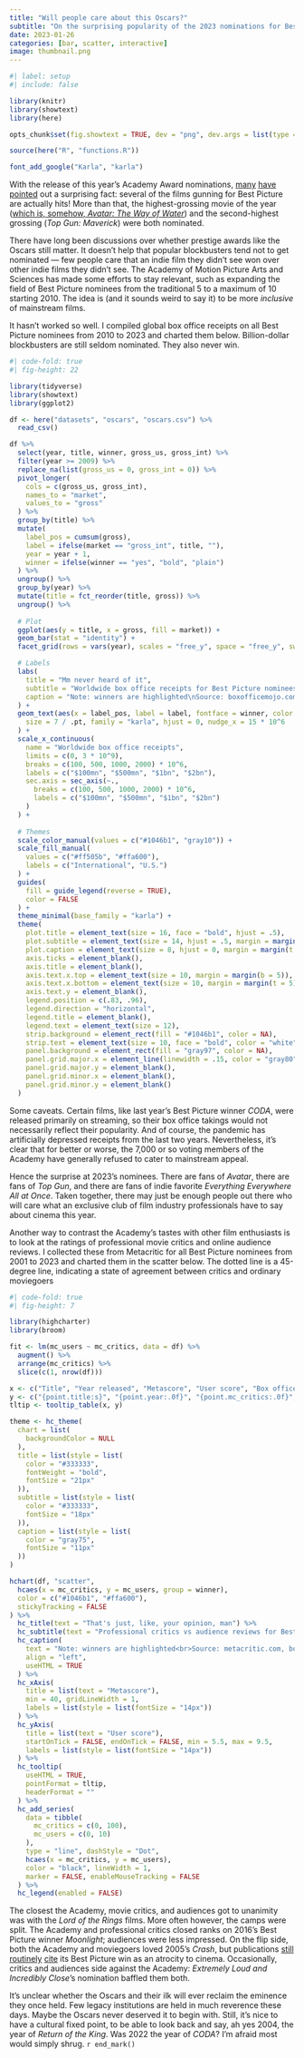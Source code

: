 ```yaml
---
title: "Will people care about this Oscars?"
subtitle: "On the surprising popularity of the 2023 nominations for Best Picture"
date: 2023-01-26
categories: [bar, scatter, interactive]
image: thumbnail.png
---
```


```r
#| label: setup
#| include: false

library(knitr)
library(showtext)
library(here)

opts_chunk$set(fig.showtext = TRUE, dev = "png", dev.args = list(type = "cairo-png"))

source(here("R", "functions.R"))

font_add_google("Karla", "karla")
```

With the release of this year's Academy Award nominations, [many](https://www.polygon.com/23569065/oscars-2023-avatar-top-gun-everything-everywhere-nominations) [have](https://deadline.com/2023/01/avatar-the-way-of-water-top-gun-maverick-best-picture-save-oscars-ratings-slump-1235238844/) [pointed](https://www.latimes.com/entertainment-arts/awards/story/2023-01-24/oscars-nominations-2023-best-picture-nomineees-box-office) out a surprising fact: several of the films gunning for Best Picture are actually hits! More than that, the highest-grossing movie of the year ([which is, somehow, *Avatar: The Way of Water*](https://twopoints.blog/posts/2022-12-21-avatar/)) and the second-highest grossing (*Top Gun: Maverick*) were both nominated.

There have long been discussions over whether prestige awards like the Oscars still matter. It doesn't help that popular blockbusters tend not to get nominated --- few people care that an indie film they didn't see won over other indie films they didn't see. The Academy of Motion Picture Arts and Sciences has made some efforts to stay relevant, such as expanding the field of Best Picture nominees from the traditional 5 to a maximum of 10 starting 2010. The idea is (and it sounds weird to say it) to be more *inclusive* of mainstream films.

It hasn't worked so well. I compiled global box office receipts on all Best Picture nominees from 2010 to 2023 and charted them below. Billion-dollar blockbusters are still seldom nominated. They also never win.

```r
#| code-fold: true
#| fig-height: 22

library(tidyverse)
library(showtext)
library(ggplot2)

df <- here("datasets", "oscars", "oscars.csv") %>% 
  read_csv()

df %>%
  select(year, title, winner, gross_us, gross_int) %>%
  filter(year >= 2009) %>%
  replace_na(list(gross_us = 0, gross_int = 0)) %>%
  pivot_longer(
    cols = c(gross_us, gross_int),
    names_to = "market",
    values_to = "gross"
  ) %>%
  group_by(title) %>%
  mutate(
    label_pos = cumsum(gross),
    label = ifelse(market == "gross_int", title, ""),
    year = year + 1,
    winner = ifelse(winner == "yes", "bold", "plain")
  ) %>%
  ungroup() %>%
  group_by(year) %>%
  mutate(title = fct_reorder(title, gross)) %>%
  ungroup() %>%
  
  # Plot
  ggplot(aes(y = title, x = gross, fill = market)) +
  geom_bar(stat = "identity") +
  facet_grid(rows = vars(year), scales = "free_y", space = "free_y", switch = "y") +

  # Labels
  labs(
    title = "Mm never heard of it",
    subtitle = "Worldwide box office receipts for Best Picture nominees",
    caption = "Note: winners are highlighted\nSource: boxofficemojo.com"
  ) +
  geom_text(aes(x = label_pos, label = label, fontface = winner, color = winner),
    size = 7 / .pt, family = "karla", hjust = 0, nudge_x = 15 * 10^6
  ) +
  scale_x_continuous(
    name = "Worldwide box office receipts",
    limits = c(0, 3 * 10^9),
    breaks = c(100, 500, 1000, 2000) * 10^6,
    labels = c("$100mn", "$500mn", "$1bn", "$2bn"),
    sec.axis = sec_axis(~.,
      breaks = c(100, 500, 1000, 2000) * 10^6,
      labels = c("$100mn", "$500mn", "$1bn", "$2bn")
    )
  ) +
  
  # Themes
  scale_color_manual(values = c("#1046b1", "gray10")) +
  scale_fill_manual(
    values = c("#ff505b", "#ffa600"),
    labels = c("International", "U.S.")
  ) +
  guides(
    fill = guide_legend(reverse = TRUE),
    color = FALSE
  ) +
  theme_minimal(base_family = "karla") +
  theme(
    plot.title = element_text(size = 16, face = "bold", hjust = .5),
    plot.subtitle = element_text(size = 14, hjust = .5, margin = margin(b = 12)),
    plot.caption = element_text(size = 8, hjust = 0, margin = margin(t = 20)),
    axis.ticks = element_blank(),
    axis.title = element_blank(),
    axis.text.x.top = element_text(size = 10, margin = margin(b = 5)),
    axis.text.x.bottom = element_text(size = 10, margin = margin(t = 5)),
    axis.text.y = element_blank(),
    legend.position = c(.83, .96),
    legend.direction = "horizontal",
    legend.title = element_blank(),
    legend.text = element_text(size = 12),
    strip.background = element_rect(fill = "#1046b1", color = NA),
    strip.text = element_text(size = 10, face = "bold", color = "white"),
    panel.background = element_rect(fill = "gray97", color = NA),
    panel.grid.major.x = element_line(linewidth = .15, color = "gray80"),
    panel.grid.major.y = element_blank(),
    panel.grid.minor.x = element_blank(),
    panel.grid.minor.y = element_blank()
  )
```

Some caveats. Certain films, like last year's Best Picture winner *CODA*, were released primarily on streaming, so their box office takings would not necessarily reflect their popularity. And of course, the pandemic has artificially depressed receipts from the last two years. Nevertheless, it's clear that for better or worse, the 7,000 or so voting members of the Academy have generally refused to cater to mainstream appeal.

Hence the surprise at 2023's nominees. There are fans of *Avatar*, there are fans of *Top Gun*, and there are fans of indie favorite *Everything Everywhere All at Once*. Taken together, there may just be enough people out there who will care what an exclusive club of film industry professionals have to say about cinema this year.

Another way to contrast the Academy's tastes with other film enthusiasts is to look at the ratings of professional movie critics and online audience reviews. I collected these from Metacritic for all Best Picture nominees from 2001 to 2023 and charted them in the scatter below. The dotted line is a 45-degree line, indicating a state of agreement between critics and ordinary moviegoers

```r
#| code-fold: true
#| fig-height: 7

library(highcharter)
library(broom)

fit <- lm(mc_users ~ mc_critics, data = df) %>%
  augment() %>%
  arrange(mc_critics) %>%
  slice(c(1, nrow(df)))

x <- c("Title", "Year released", "Metascore", "User score", "Box office")
y <- c("{point.title:s}", "{point.year:.0f}", "{point.mc_critics:.0f}", "{point.mc_users:.1f}", "${point.gross:,.0f}")
tltip <- tooltip_table(x, y)

theme <- hc_theme(
  chart = list(
    backgroundColor = NULL
  ),
  title = list(style = list(
    color = "#333333",
    fontWeight = "bold",
    fontSize = "21px"
  )),
  subtitle = list(style = list(
    color = "#333333",
    fontSize = "18px"
  )),
  caption = list(style = list(
    color = "gray75",
    fontSize = "11px"
  ))
)

hchart(df, "scatter",
  hcaes(x = mc_critics, y = mc_users, group = winner),
  color = c("#1046b1", "#ffa600"),
  stickyTracking = FALSE
) %>%
  hc_title(text = "That's just, like, your opinion, man") %>%
  hc_subtitle(text = "Professional critics vs audience reviews for Best Picture nominees, 2001-2023") %>%
  hc_caption(
    text = "Note: winners are highlighted<br>Source: metacritic.com, boxofficemojo.com",
    align = "left",
    useHTML = TRUE
  ) %>%
  hc_xAxis(
    title = list(text = "Metascore"),
    min = 40, gridLineWidth = 1,
    labels = list(style = list(fontSize = "14px"))
  ) %>%
  hc_yAxis(
    title = list(text = "User score"),
    startOnTick = FALSE, endOnTick = FALSE, min = 5.5, max = 9.5,
    labels = list(style = list(fontSize = "14px"))
  ) %>%
  hc_tooltip(
    useHTML = TRUE,
    pointFormat = tltip,
    headerFormat = ""
  ) %>%
  hc_add_series(
    data = tibble(
      mc_critics = c(0, 100),
      mc_users = c(0, 10)
    ),
    type = "line", dashStyle = "Dot",
    hcaes(x = mc_critics, y = mc_users),
    color = "black", lineWidth = 1,
    marker = FALSE, enableMouseTracking = FALSE
  ) %>%
  hc_legend(enabled = FALSE)
```

The closest the Academy, movie critics, and audiences got to unanimity was with the *Lord of the Rings* films. More often however, the camps were split. The Academy and professional critics closed ranks on 2016's Best Picture winner *Moonlight*; audiences were less impressed. On the flip side, both the Academy and moviegoers loved 2005's *Crash*, but publications [still](https://www.independent.co.uk/arts-entertainment/films/features/crash-15-anniversary-oscar-best-picture-worst-racism-cast-director-a9493141.html) [routinely](https://screenrant.com/oscars-shocking-moment-crash-brokeback-mountain/) [cite](https://grantland.com/features/mark-lisanti-live-blogs-crash/) its Best Picture win as an atrocity to cinema. Occasionally, critics and audiences side against the Academy: *Extremely Loud and Incredibly Close*'s nomination baffled them both.

It's unclear whether the Oscars and their ilk will ever reclaim the eminence they once held. Few legacy institutions are held in much reverence these days. Maybe the Oscars never deserved it to begin with. Still, it's nice to have a cultural fixed point, to be able to look back and say, ah yes 2004, the year of *Return of the King*. Was 2022 the year of *CODA*? I'm afraid most would simply shrug. `r end_mark()`

